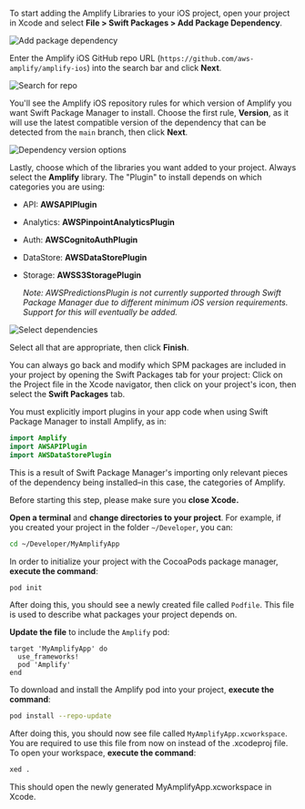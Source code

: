 <BlockSwitcher>

<CodeBlock name="Swift Package Manager">

To start adding the Amplify Libraries to your iOS project, open your project in Xcode and select **File > Swift Packages > Add Package Dependency**.

![Add package dependency](/images/project-setup/20_4_add-package-dependency.png)

Enter the Amplify iOS GitHub repo URL (`https://github.com/aws-amplify/amplify-ios`) into the search bar and click **Next**.

![Search for repo](/images/project-setup/20_5_search-amplify-repo.png)

You'll see the Amplify iOS repository rules for which version of Amplify you want Swift Package Manager to install. Choose the first rule, **Version**, as it will use the latest compatible version of the dependency that can be detected from the `main` branch, then click **Next**.

![Dependency version options](/images/project-setup/20_6_dependency-version-options.png)

Lastly, choose which of the libraries you want added to your project. Always select the **Amplify** library. The "Plugin" to install depends on which categories you are using:

- API: **AWSAPIPlugin**
- Analytics: **AWSPinpointAnalyticsPlugin**
- Auth: **AWSCognitoAuthPlugin**
- DataStore: **AWSDataStorePlugin**
- Storage: **AWSS3StoragePlugin**

  _Note: AWSPredictionsPlugin is not currently supported through Swift Package Manager due to different minimum iOS version requirements. Support for this will eventually be added._

![Select dependencies](/images/project-setup/20_7_select-dependencies.png)

Select all that are appropriate, then click **Finish**.

You can always go back and modify which SPM packages are included in your project by opening the Swift Packages tab for your project: Click on the Project file in the Xcode navigator, then click on your project's icon, then select the **Swift Packages** tab.

<Callout>

You must explicitly import plugins in your app code when using Swift Package Manager to install Amplify, as in:

```swift
import Amplify
import AWSAPIPlugin
import AWSDataStorePlugin
```

This is a result of Swift Package Manager's importing only relevant pieces of the dependency being installed–in this case, the categories of Amplify.

</Callout>

</CodeBlock>

<CodeBlock name="CocoaPods">

Before starting this step, please make sure you **close Xcode.**

**Open a terminal** and **change directories to your project**.  For example, if you created your project in the folder `~/Developer`, you can:
```bash
cd ~/Developer/MyAmplifyApp
```

In order to initialize your project with the CocoaPods package manager, **execute the command**:
```bash
pod init
```

After doing this, you should see a newly created file called `Podfile`.  This file is used to describe what packages your project depends on.

**Update the file** to include the `Amplify` pod:
```
target 'MyAmplifyApp' do
  use_frameworks!
  pod 'Amplify'
end
```

To download and install the Amplify pod into your project, **execute the command**:
```bash
pod install --repo-update
```

After doing this, you should now see file called `MyAmplifyApp.xcworkspace`.  You are required to use this file from now on instead of the .xcodeproj file.  To open your workspace, **execute the command**:
```bash
xed .
```
This should open the newly generated MyAmplifyApp.xcworkspace in Xcode.

</CodeBlock>

</BlockSwitcher>
